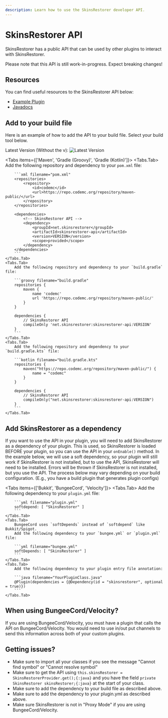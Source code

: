 ```yaml
---
description: Learn how to use the SkinsRestorer developer API.
---
```



# SkinsRestorer API

SkinsRestorer has a public API that can be used by other plugins to interact with SkinsRestorer.

<Callout type="warning" emoji="🚨">
    Please note that this API is still work-in-progress. Expect breaking changes!
</Callout>

## Resources

You can find useful resources to the SkinsRestorer API below:

* [Example Plugin](https://github.com/SkinsRestorer/SkinsRestorerAPIExample)
* [Javadocs](https://jd.skinsrestorer.net)

## Add to your build file

Here is an example of how to add the API to your build file. Select your build tool below.

Latest Version (Without the v):
![Latest Version](https://img.shields.io/github/v/tag/SkinsRestorer/SkinsRestorer?label=version)

<Tabs items={['Maven', 'Gradle (Groovy)', 'Gradle (Kotlin)']}>
    <Tabs.Tab>
        Add the following repository and dependency to your `pom.xml` file:

        ```xml filename="pom.xml"
        <repositories>
            <repository>
                <id>codemc</id>
                <url>https://repo.codemc.org/repository/maven-public/</url>
            </repository>
        </repositories>

        <dependencies>
            <!-- SkinsRestorer API -->
            <dependency>
                <groupId>net.skinsrestorer</groupId>
                <artifactId>skinsrestorer-api</artifactId>
                <version>VERSION</version>
                <scope>provided</scope>
            </dependency>
        </dependencies>
        ```
    </Tabs.Tab>
    <Tabs.Tab>
        Add the following repository and dependency to your `build.gradle` file:

        ```groovy filename="build.gradle"
        repositories {
            maven {
                name 'codemc'
                url 'https://repo.codemc.org/repository/maven-public/'
            }
        }

        dependencies {
            // SkinsRestorer API
            compileOnly 'net.skinsrestorer:skinsrestorer-api:VERSION'
        }
        ```
    </Tabs.Tab>
    <Tabs.Tab>
        Add the following repository and dependency to your `build.gradle.kts` file:

        ```kotlin filename="build.gradle.kts"
        repositories {
            maven("https://repo.codemc.org/repository/maven-public/") {
                name = "codemc"
            }
        }

        dependencies {
            // SkinsRestorer API
            compileOnly("net.skinsrestorer:skinsrestorer-api:VERSION")
        }
        ```
    </Tabs.Tab>
</Tabs>

## Add SkinsRestorer as a dependency

If you want to use the API in your plugin, you will need to add SkinsRestorer as a dependency of your plugin.
This is used, so SkinsRestorer is loaded BEFORE your plugin, so you can use the API in your `onEnable()` method.
In the example below, we will use a soft dependency, so your plugin will still work if SkinsRestorer is not installed,
but to use the API, SkinsRestorer will need to be installed.
Errors will be thrown if SkinsRestorer is not installed, but you use the API.
The process below may vary depending on your build configuration.
(E.g., you have a build plugin that generates plugin configs)

<Tabs items={['Bukkit', 'BungeeCord', 'Velocity']}>
    <Tabs.Tab>
        Add the following dependency to your `plugin.yml` file:

        ```yml filename="plugin.yml"
        softdepend: [ "SkinsRestorer" ]
        ```
    </Tabs.Tab>
    <Tabs.Tab>
        BungeeCord uses `softDepends` instead of `softdepend` like Bukkit/Spigot.
        Add the following dependency to your `bungee.yml` or `plugin.yml` file:

        ```yml filename="bungee.yml"
        softDepends: [ "SkinsRestorer" ]
        ```
    </Tabs.Tab>
    <Tabs.Tab>
        Add the following dependency to your plugin entry file annotation:

        ```java filename="YourPluginClass.java"
        @Plugin(dependencies = {@Dependency(id = "skinsrestorer", optional = true)})
        ```
    </Tabs.Tab>
</Tabs>

## When using BungeeCord/Velocity?

If you are using BungeeCord/Velocity, you must have a plugin that calls the API on BungeeCord/Velocity.
You would need to use in/out put channels to send this information across both of your custom plugins.

## Getting issues?

* Make sure to import all your classes if you see the message "Cannot find symbol" or "Cannot resolve symbol"
* Make sure to get the API using `this.skinsRestorer = SkinsRestorerProvider.get();{:java}` and you have the field `private SkinsRestorer skinsRestorer;{:java}` at the start of your class.
* Make sure to add the dependency to your build file as described above.
* Make sure to add the dependency to your plugin.yml as described above.
* Make sure SkinsRestorer is not in "Proxy Mode" if you are using BungeeCord/Velocity.
